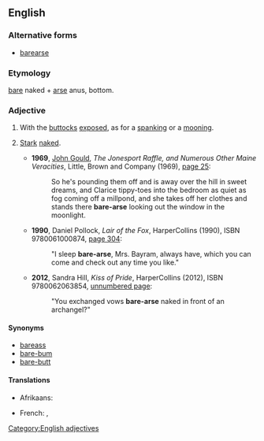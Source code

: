 ==English==

===Alternative forms===
* [[barearse]]

===Etymology===
[[bare]] naked + [[arse]] anus, bottom.

===Adjective===
{{en-adj|-}}

# {{context|literally|lang=en}} With the [[buttocks]] [[exposed]], as for a [[spanking]] or a [[mooning]].
# {{context|by extension|lang=en}} [[stark|Stark]] [[naked]].
#* '''1969''', [[w:John Gould (columnist)|John Gould]], ''The Jonesport Raffle, and Numerous Other Maine Veracities'', Little, Brown and Company (1969), [http://books.google.com/books?id=O8XYAAAAMAAJ&q=%22bare-arse page 25]:
#*: So he's pounding them off and is away over the hill in sweet dreams, and Clarice tippy-toes into the bedroom as quiet as fog coming off a millpond, and she takes off her clothes and stands there '''bare-arse''' looking out the window in the moonlight.
#* '''1990''', Daniel Pollock, ''Lair of the Fox'', HarperCollins (1990), ISBN 9780061000874, [http://books.google.com/books?id=6ad3ZtAOqJUC&q=%22bare-arse page 304]:
#*: "I sleep '''bare-arse''', Mrs. Bayram, always have, which you can come and check out any time you like."
#* '''2012''', Sandra Hill, ''Kiss of Pride'', HarperCollins (2012), ISBN 9780062063854, [http://books.google.com/books?id=x-lpPYdTBl8C&pg=PT273 unnumbered page]:
#*: "You exchanged vows '''bare-arse''' naked in front of an archangel?"

====Synonyms====
* [[bareass]]
* [[bare-bum]]
* [[bare-butt]]

====Translations====
{{trans-top|with the buttocks exposed}}
* Afrikaans: {{t-|af|kaalgat}}
{{trans-mid}}
* French: {{t-|fr|cul-nu}}, {{t-|fr|nu-le-cul}}
{{trans-bottom}}
[[Category:English adjectives]]